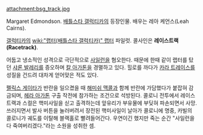 attachment:bsg_track.jpg

Margaret Edmondson. [[배틀스타 갤럭티카]]의 등장인물. 배우는 레아 케언스(Leah Cairns).

[[갤럭티카]]의 [[wiki:"랩터(배틀스타 갤럭티카)" 랩터]] 파일럿. 콜사인은 '''레이스트랙(Racetrack)'''.

어둡고 냉소적인 성격으로 극단적으로 [[사일런]]을 혐오한다. 때문에 한때 같이 랩터를 탔던 [[샤론 발레리]]를 증오하며 [[칼 아가톤]]을 경멸하고 있다. 힐로를 까다가 [[카라 트레이스]]를 성질을 건드려 대차게 얻어맞은 적도 있다.

[[펠릭스 게이타]]가 반란을 일으켰을 때 [[해미쉬 맥콜]]과 함께 반란에 가담했다가 붙잡혀 감금되며, [[헤라 아가톤]] 구출 작전에 참가하는 조건으로 석방된다. 콜로니 전투에서 레이스트랙과 스컬은 핵미사일을 싣고 출격하는데 앞유리가 부유물에 부딪혀 파손되면서 사망. 쓰러지면서 발사 버튼을 눌러버려서 장전된 핵미사일이 날아가 콜로니에 명중, 카빌의 콜로니가 궤도를 이탈해 블랙홀로 빨려들어간다. 우연이긴 했지만 죽는 순간 "사일런을 다 죽여버리겠다."라는 소원을 성취한 셈.
